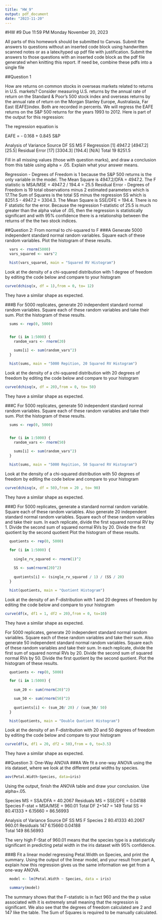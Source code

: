 ---
title: "HW_9"
output: pdf_document
date: "2023-11-20"
---


#HW #9 Due 11:59 PM Monday November 20, 2023

All parts of this homework should be submitted to Canvas. Submit the answers to questions without an inserted code block using handwritten scanned notes or as a latex/typed up pdf file with justification. Submit the answers  to those questions with an inserted code block as the pdf file generated when knitting this report. If need be, combine these pdfs into a single file

##Question 1

How are returns on common stocks in overseas markets related to returns in U.S. markets? Consider measuring U.S. returns by the annual rate of return on the Standard & Poor’s 500 stock index and overseas returns by the annual rate of return on the Morgan Stanley Europe, Australasia, Far East (EAFE)index. Both are recorded in percents. We will regress the EAFE returns on the S&P 500 returns for the years 1993 to 2012. Here is part of the output for this regression:


The regression equation is

EAFE = - 0.168 + 0.845 S&P


Analysis of Variance
Source            DF         SS        MS        F
Regression        [1]       4947.2   [4947.2]   [25.5]
Residual Error    [17]     [3304.3]  [194.4]    [N/A]
Total             19       8251.5

Fill in all missing values (those with question marks), and draw a conclusion from this table using alpha = .05. Explain what your answer means.

  Regression - Degrees of Freedom is 1 because the S&P 500 returns is the only variable in the model. The Mean Square is 4947.2/DFA = 4947.2. The F statistic is MSA/MSE = 4947.2 / 194.4 = 25.5
  Residual Error - Degrees of Freedom is 19 total observations minus 2 estimated parameters which is 17.The Sum of Squares is the total SS minus the regression SS which is 8251.5 - 4947.2 = 3304.3. The Mean Square is SSE/DFE = 194.4. There is no F statistic for the error.
  Because the regression f-statistic of 25.5 is much greater than the alpha value of .05, then the regression is statistically significant and with 95% confidence there is a relationship between the returns of the the two stock indices. 
  


##Question 2: From normal to chi-squared to F
###A 
Generate 5000 independent standard normal random variables. Square each of these random variables. Plot the histogram of these results. 
```{r}
  vars <- rnorm(5000)
  vars_squared <- vars^2

  hist(vars_squared, main = "Squared RV Histogram")
```


Look at the density of a chi-squared distribution with 1 degree of freedom by editing the code below and compare to your histogram 
```{r}
curve(dchisq(x, df = 1),from = 0, to= 12)
```
They have a similar shape as expected.


###B
For 5000 replicates, generate 20 independent standard normal random variables. Square each of these random variables and take their sum. Plot the histogram of these results. 
```{r}
  sums <- rep(0, 5000)


  for (i in 1:5000) {
    random_vars <- rnorm(20)
    
    sums[i] <- sum(random_vars^2)
  }

  hist(sums, main = "5000 Repition, 20 Squared RV Histogram")
```


Look at the density of a chi-squared distribution with 20 degrees of freedom by editing the code below and compare to your histogram
```{r}
curve(dchisq(x, df = 20),from = 0, to= 50)

```
They have a similar shape as expected.

###C 
For 5000 replicates, generate 50 independent standard normal random variables. Square each of these random variables and take their sum. Plot the histogram of these results. 

```{r}
  sums <- rep(0, 5000)


  for (i in 1:5000) {
    random_vars <- rnorm(50)
    
    sums[i] <- sum(random_vars^2)
  }

  hist(sums, main = "5000 Repition, 50 Squared RV Histogram")
```

Look at the density of a chi-squared distribution with 50 degrees of freedom by editing the code below and compare to your histogram
```{r}
curve(dchisq(x, df = 50),from = 20 , to= 90)


```
They have a similar shape as expected.

###D
For 5000 replicates, generate a standard normal random variable. Square each of these random variables. Also generate 20 independent standard normal random variables. Square each of these random variables and take their sum. In each replicate, divide the first squared normal RV by 1. Divide  the second sum of squared normal RVs by 20. Divide the first quotient by the second quotient Plot the histogram of these results. 
```{r}
  quotients <- rep(0, 5000)

  for (i in 1:5000) {
    
    single_rv_squared <- rnorm(1)^2
    
    SS <- sum(rnorm(20)^2)
    
    quotients[i] <- (single_rv_squared / 1) / (SS / 20)
  }

  hist(quotients, main = "Quotient Histogram")
```


Look at the density of an F-distribution with 1 and 20 degrees of freedom by editing the code below and compare to your histogram

```{r}
curve(df(x, df1 = 1, df2 = 20),from = 0, to=10)

```
They have a similar shape as expected.



For 5000 replicates, generate 20 independent standard normal random variables. Square each of these random variables and take their sum. Also generate 50 independent standard normal random variables. Square each of these random variables and take their sum. In each replicate, divide the first sum of squared normal RVs by 20. Divide the second sum of squared normal RVs by 50. Divide the first quotient by the second quotient. Plot the histogram of these results. 
```{r}
  quotients <- rep(0, 5000)

  for (i in 1:5000) {
    
    sum_20 <- sum(rnorm(20)^2)

    sum_50 <- sum(rnorm(50)^2)
    
    quotients[i] <- (sum_20/ 20) / (sum_50/ 50)
  }

  hist(quotients, main = "Double Quotient Histogram")
```



Look at the density of an F-distribution with 20 and 50 degrees of freedom by editing the code below and compare to your histogram

```{r}
curve(df(x, df1 = 20, df2 = 50),from = 0, to=3.5)
```
They have a similar shape as expected.



##Question 3: One-Way ANOVA
###A
We fit a one-way ANOVA using the iris dataset, where we look at the different petal widths by species. 
```{r}
aov(Petal.Width~Species, data=iris)

```

Using the output, finish the ANOVA table and draw your conclusion. Use alpha=.05.

  Species MS = SSA/DFA = 40.2067
  Residuals MS = SSE/DFE = 0.04188
  Species F-stat = MSA/MSE = 960.01
  Total DF 2+147 = 149
  Total SS = 80.41333 + 6.15660 = 86.56993
  
  Analysis of Variance
  Source            DF        SS         MS        F
  Species           2       80.41333   40.2067   960.01
  Residuals         147     6.15660    0.04188   
  Total             149     86.56993
  
  
  The very high F-Stat of 960.01 means that the species type is a statistically significant in predicting petal width in the iris dataset with 95% confidence.

###B
Fit a linear model regressing Petal.Width on Species, and print the summary. Using the output of the linear model, and your result from part A, explain how this regression gives us the same information we get from a one-way ANOVA. 
```{r}
  model <- lm(Petal.Width ~ Species, data = iris)

  summary(model)
```
The summary shows that the F-statistic is in fact 960 and the the p value associated with it is extremely small meaning that the regression is significant. We also see that the degrees of freedom calculated are 2 and 147 like the table. The Sum of Squares is required to be manually calculated. 